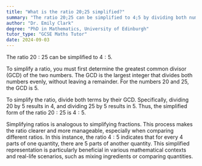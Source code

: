 ```yaml
---
title: "What is the ratio 20;25 simplified?"
summary: "The ratio 20;25 can be simplified to 4;5 by dividing both numbers by their greatest common divisor, which is 5."
author: "Dr. Emily Clark"
degree: "PhD in Mathematics, University of Edinburgh"
tutor_type: "GCSE Maths Tutor"
date: 2024-09-03
---
```


The ratio $20:25$ can be simplified to $4:5$.

To simplify a ratio, you must first determine the greatest common divisor (GCD) of the two numbers. The GCD is the largest integer that divides both numbers evenly, without leaving a remainder. For the numbers $20$ and $25$, the GCD is $5$.

To simplify the ratio, divide both terms by their GCD. Specifically, dividing $20$ by $5$ results in $4$, and dividing $25$ by $5$ results in $5$. Thus, the simplified form of the ratio $20:25$ is $4:5$.

Simplifying ratios is analogous to simplifying fractions. This process makes the ratio clearer and more manageable, especially when comparing different ratios. In this instance, the ratio $4:5$ indicates that for every $4$ parts of one quantity, there are $5$ parts of another quantity. This simplified representation is particularly beneficial in various mathematical contexts and real-life scenarios, such as mixing ingredients or comparing quantities.
    